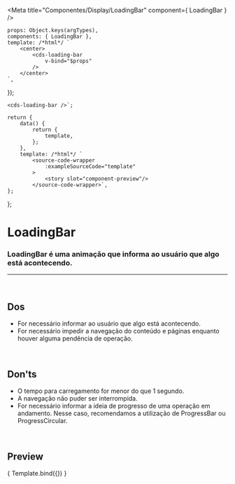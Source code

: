 
<Meta
	title="Componentes/Display/LoadingBar"
	component={ LoadingBar }
/>

	props: Object.keys(argTypes),
	components: { LoadingBar },
	template: /*html*/ `
		<center>
			<cds-loading-bar
				v-bind="$props"
			/>
		</center>
	`,
});

	<cds-loading-bar />`;

	return {
		data() {
			return {
				template,
			};
		},
		template: /*html*/ `
			<source-code-wrapper
				:exampleSourceCode="template"
			>
				<story slot="component-preview"/>
			</source-code-wrapper>`,
	};
};

# LoadingBar

### LoadingBar é uma animação que informa ao usuário que algo está acontecendo.
---
<br />

## Dos
- For necessário informar ao usuário que algo está acontecendo.
- For necessário impedir a navegação do conteúdo e páginas enquanto houver alguma pendência de operação.

<br />

## Don'ts
- O tempo para carregamento for menor do que 1 segundo.
- A navegação não puder ser interrompida.
- For necessário informar a ideia de progresso de uma operação em andamento. Nesse caso, recomendamos a utilização de ProgressBar ou ProgressCircular.

<br />

## Preview

<Canvas>
	<Story
		name="LoadingBar"
		decorators={[docsDecorator]}
	>
		{ Template.bind({}) }
	</Story>
</Canvas>

<ArgsTable story="LoadingBar" />